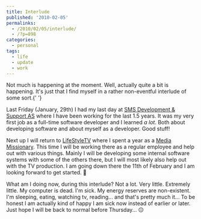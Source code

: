 ```yaml
---
title: Interlude
published: '2010-02-05'
permalinks:
  - /2010/02/05/interlude/
  - /?p=898
categories:
  - personal
tags:
  - life
  - update
  - work
---
```


Not much is happening at the moment. Well, actually quite a bit is happening. It's
just that I find myself in a rather non-eventful interlude of some sort.{' '}

Last Friday (January, 29th) I had my last day at [SMS Development & Support AS](https://www.smsdev.no/) where I have been working for the last 1.5 years. It was my very first job as a full-time software developer and I learned _a lot_. Both about developing software and about myself as a developer. Good stuff!

Next up I will return to [LifeStyleTV](https://lifestyletv.se/) where I spent a year as a [Media Missionary](https://mediamissionary.se/). This time I will be working there as a regular employee and help out with various things. Mainly I will be developing some internal software systems with some of the others there, but I will most likely also help out with the TV production. I am going down there the 11th of February and I am looking forward to get started. 🙂

What am I doing now, during this interlude? Not a lot. Very little. Extremely little. My computer is dead. I'm sick. My energy reserves are non-existent. I'm sleeping, eating, watching tv, reading... and that's pretty much it... To be honest I am actually kind of happy I am sick now instead of earlier or later. Just hope I will be back to normal before Thursday... 😐
